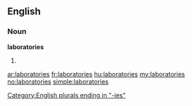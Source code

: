 ==English==

===Noun===
'''laboratories'''

# {{plural of|[[laboratory]]}}

[[Category:English plurals ending in "-ies"]]

[[ar:laboratories]]
[[fr:laboratories]]
[[hu:laboratories]]
[[my:laboratories]]
[[no:laboratories]]
[[simple:laboratories]]